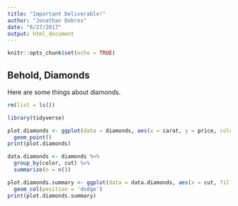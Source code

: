 ```yaml
---
title: "Important Deliverable!"
author: "Jonathan Dobres"
date: "6/27/2017"
output: html_document
---
```


```r
knitr::opts_chunk$set(echo = TRUE)
```

## Behold, Diamonds

Here are some things about diamonds.

```r
rm(list = ls())

library(tidyverse)

plot.diamonds <- ggplot(data = diamonds, aes(x = carat, y = price, color = clarity)) +
  geom_point()
print(plot.diamonds)

data.diamonds <- diamonds %>%
  group_by(color, cut) %>%
  summarize(n = n())

plot.diamonds.summary <- ggplot(data = data.diamonds, aes(x = cut, fill = color, y = n)) +
  geom_col(position = 'dodge')
print(plot.diamonds.summary)
```